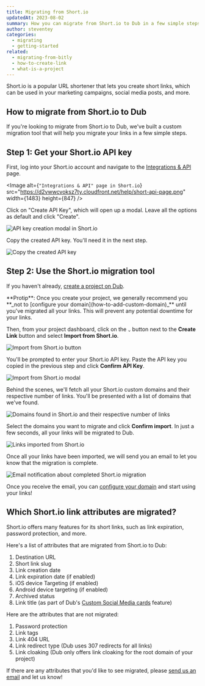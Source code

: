 ```yaml
---
title: Migrating from Short.io
updatedAt: 2023-08-02
summary: How you can migrate from Short.io to Dub in a few simple steps.
author: steventey
categories:
  - migrating
  - getting-started
related:
  - migrating-from-bitly
  - how-to-create-link
  - what-is-a-project
---
```


Short.io is a popular URL shortener that lets you create short links, which can be used in your marketing campaigns, social media posts, and more.

## How to migrate from Short.io to Dub

If you're looking to migrate from Short.io to Dub, we've built a custom migration tool that will help you migrate your links in a few simple steps.

## Step 1: Get your Short.io API key

First, log into your Short.io account and navigate to the [Integrations & API](https://app.short.io/settings/integrations/api-key) page.

<Image
  alt={`"Integrations & API" page in Short.io`}
  src="https://d2vwwcvoksz7ty.cloudfront.net/help/short-api-page.png"
  width={1483}
  height={847}
/>

Click on "Create API Key", which will open up a modal. Leave all the options as default and click "Create".

<Image
  alt="API key creation modal in Short.io"
  src="https://d2vwwcvoksz7ty.cloudfront.net/help/short-create-api-key.png"
  width={790}
  height={558}
/>

Copy the created API key. You'll need it in the next step.

<Image
  alt="Copy the created API key"
  src="https://d2vwwcvoksz7ty.cloudfront.net/help/short-copy-api-key.png"
  width={675}
  height={310}
/>

## Step 2: Use the Short.io migration tool

If you haven't already, [create a project on Dub](what-is-a-project#how-to-create-a-project).

<Note variant="info">
  **Protip**: Once you create your project, we generally recommend you **_not to
  [configure your domain](how-to-add-custom-domain)_** until you've migrated all
  your links. This will prevent any potential downtime for your links.
</Note>

Then, from your project dashboard, click on the `⌄` button next to the **Create Link** button and select **Import from Short.io**.

<Image
  alt="Import from Short.io button"
  src="https://d2vwwcvoksz7ty.cloudfront.net/help/import-from-short-button.png"
  width={915}
  height={550}
/>

You'll be prompted to enter your Short.io API key. Paste the API key you copied in the previous step and click **Confirm API Key**.

<Image
  alt="Import from Short.io modal"
  src="https://d2vwwcvoksz7ty.cloudfront.net/help/import-from-short-modal.png"
  width={880}
  height={539}
/>

Behind the scenes, we'll fetch all your Short.io custom domains and their respective number of links. You'll be presented with a list of domains that we've found.

<Image
  alt="Domains found in Short.io and their respective number of links"
  src="https://d2vwwcvoksz7ty.cloudfront.net/help/imported-short-domains.png"
  width={956}
  height={594}
/>

Select the domains you want to migrate and click **Confirm import**. In just a few seconds, all your links will be migrated to Dub.

<Image
  alt="Links imported from Short.io"
  src="https://d2vwwcvoksz7ty.cloudfront.net/help/imported-shortio-links.png"
  width={1412}
  height={858}
/>

Once all your links have been imported, we will send you an email to let you know that the migration is complete.

<Image
  alt="Email notification about completed Short.io migration"
  src="https://d2vwwcvoksz7ty.cloudfront.net/help/imported-short-email.png"
  width={1132}
  height={690}
/>

Once you receive the email, you can [configure your domain](how-to-add-custom-domain#step-2-configure-your-domain) and start using your links!

## Which Short.io link attributes are migrated?

Short.io offers many features for its short links, such as link expiration, password protection, and more.

Here's a list of attributes that are migrated from Short.io to Dub:

1. Destination URL
2. Short link slug
3. Link creation date
4. Link expiration date (if enabled)
5. iOS device Targeting (if enabled)
6. Android device targeting (if enabled)
7. Archived status
8. Link title (as part of Dub's [Custom Social Media cards](how-to-create-link#custom-social-media-cards) feature)

Here are the attributes that are not migrated:

1. Password protection
2. Link tags
3. Link 404 URL
4. Link redirect type (Dub uses 307 redirects for all links)
5. Link cloaking (Dub only offers link cloaking for the root domain of your project)

If there are any attributes that you'd like to see migrated, please [send us an email](mailto:support@7qr.codes?subject=Short.io%20migration%20feedback) and let us know!
